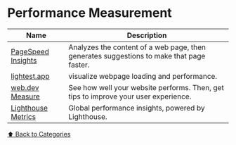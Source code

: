 # Performance Measurement

| Name                                                                          | Description                                                                              |
| ----------------------------------------------------------------------------- | ---------------------------------------------------------------------------------------- |
| [PageSpeed Insights](https://developers.google.com/speed/pagespeed/insights/) | Analyzes the content of a web page, then generates suggestions to make that page faster. |
| [lightest.app](https://www.lightest.app)                                      | visualize webpage loading and performance.                                               |
| [web.dev Measure](https://web.dev/measure/)                                   | See how well your website performs. Then, get tips to improve your user experience.      |
| [Lighthouse Metrics](https://lighthouse-metrics.com)                          | Global performance insights, powered by Lighthouse.                                      |

[⬆️ Back to Categories](/bookmarks)
